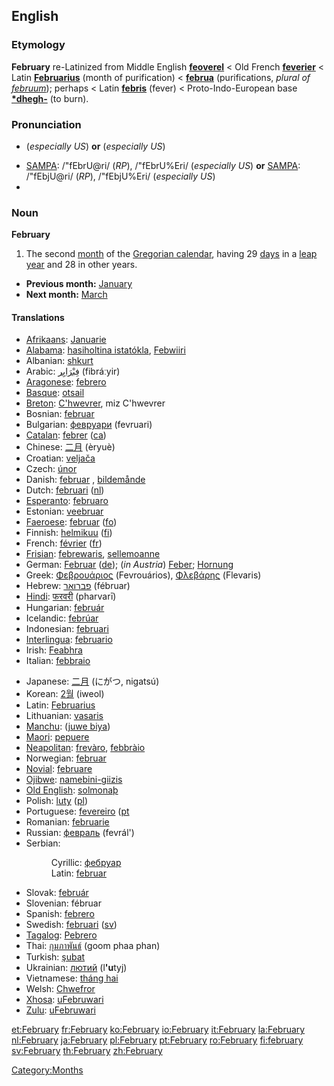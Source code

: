 ==English==
===Etymology===
'''February''' re-Latinized from Middle English '''[[feoverel]]''' < Old French '''[[feverier]]''' < Latin '''[[Februarius]]''' (month of purification) < '''[[februum|februa]]''' (purifications, ''plural of [[februum]]''); perhaps < Latin '''[[febris]]''' (fever) < Proto-Indo-European base '''[[*dhegh-]]''' (to burn).

===Pronunciation===
*{{IPA|/ˈfɛbɹʊəɹɪ/ (''[[RP]]''), /ˈfɛbɹʊˌɛɹɪ/}} (''especially US'') '''or''' {{IPA|/ˈfɛbjʊəɹɪ/ (''[[RP]]''), /ˈfɛbjʊˌɛɹɪ/}} (''especially US'')
*[[w:SAMPA|SAMPA]]: /"fEbrU@ri/ (''RP''), /"fEbrU%Eri/ (''especially US'') '''or''' [[w:SAMPA|SAMPA]]: /"fEbjU@ri/ (''RP''), /"fEbjU%Eri/ (''especially US'')
*{{audio|en-us-February.ogg|Audio (US)}}

===Noun===
'''February'''
#The second [[month]] of the [[Gregorian calendar]], having 29 [[day]]s in a [[leap year]] and 28 in other years.

*'''Previous month:''' [[January]]
*'''Next month:''' [[March]]

====Translations====
{{top}}
*[[Afrikaans]]: [[Januarie]]
*[[Alabama]]: [[hasiholtina istatókla]], [[Febwiiri]]
*Albanian: [[shkurt]]
*Arabic: [[فبراير|فِبْرَايِر]] (fibráːyir) {{m}}
*[[Aragonese]]: [[febrero]]
*[[Basque]]: [[otsail]]
*[[Breton]]: [[C'hwevrer]], miz C'hwevrer
*Bosnian: [[februar#Bosnian|februar]] {{m}}
*Bulgarian: [[февруари]] (fevruari) {{m}}
*[[Catalan]]: [[febrer]] {{m}} ([[:ca:febrer|ca]])
*Chinese: [[二月]] (èryuè)
*Croatian: [[veljača]]
*Czech: [[únor]] {{m}}
*Danish: [[februar]] {{c}}, [[bildemånde]]
*Dutch: [[februari]] ([[:nl:februari|nl]])
*[[Esperanto]]: [[februaro]]
*Estonian: [[veebruar]]
*[[Faeroese]]: [[februar]] ([[:fo:februar|fo]])
*Finnish: [[helmikuu]] ([[:fi:helmikuu|fi]])
*French: [[février]] {{m}} ([[:fr:février|fr]])
*[[Frisian]]: [[febrewaris]], [[sellemoanne]]
*German: [[Februar]] {{m}} ([[:de:Februar|de]]); (''in Austria'') [[Feber]]; [[Hornung]] {{m}}
*Greek: [[Φεβρουάριος]] (Fevrouários), [[Φλεβάρης]] (Flevaris) {{m}}
*Hebrew: [[פברואר]] (fébruar)
*[[Hindi]]: [[फरवरी]] (pharvarī)
*Hungarian: [[február]]
*Icelandic: [[febrúar]]
*Indonesian: [[februari]]
*[[Interlingua]]: [[februario]]
*Irish: [[Feabhra]]
*Italian: [[febbraio]] {{m}}
{{mid}}
*Japanese: [[二月]] (にがつ, nigatsú)
*Korean: [[2월]] (iweol)
*Latin: [[Februarius]]
*Lithuanian: [[vasaris]] {{m}}
*[[Manchu]]: ([[juwe biya]])
*[[Maori]]: [[pepuere]]
*[[Neapolitan]]: [[frevàro]], [[febbràio]]
*Norwegian: [[februar]]
*[[Novial]]: [[februare]]
*[[Ojibwe]]: [[namebini-giizis]]
*[[Old English]]: [[solmonaþ]] {{m}}
*Polish: [[luty]] {{m}} ([[:pl:luty|pl]])
*Portuguese: [[fevereiro]] {{m}} ([[:pt:fevereiro|pt]]
*Romanian: [[februarie]]
*Russian: [[февраль]] (fevrál') {{m}}
*Serbian:
*:Cyrillic: [[фебруар#Serbian|фебруар]] {{m}}
*:Latin: [[februar#Serbian|februar]] {{m}}
*Slovak: [[február]] {{m}}
*Slovenian: fébruar {{m}}
*Spanish: [[febrero]] {{m}}
*Swedish: [[februari]] ([[:sv:februari|sv]])
*[[Tagalog]]: [[Pebrero]]
*Thai: [[กุมภาพันธ์]] (goom phaa phan)
*Turkish: [[şubat]]
*Ukrainian: [[лютий]] (l''''u'''tyj)
*Vietnamese: [[tháng hai]]
*Welsh: [[Chwefror]]
*[[Xhosa]]: [[uFebruwari]]
*[[Zulu]]: [[uFebruwari]]
{{bottom}}

[[Category:Months]]

[[et:February]]
[[fr:February]]
[[ko:February]]
[[io:February]]
[[it:February]]
[[la:February]]
[[nl:February]]
[[ja:February]]
[[pl:February]]
[[pt:February]]
[[ro:February]]
[[fi:february]]
[[sv:February]]
[[th:February]]
[[zh:February]]